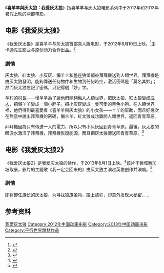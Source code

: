 {{noteTA
|1=zh-hans:激活;zh-hk:啟動;zh-tw:啟動;
}}
{{multiple issues|
{{expand|time=2014-04-11T11:21:10+00:00}}
{{expert|time=2014-04-11T11:21:10+00:00}}
{{fansite|time=2014-04-11T11:21:10+00:00}}
}}
《'''喜羊羊與灰太狼：我愛灰太狼'''》指喜羊羊与灰太狼电影系列中于2012年和2013年暑假上映的两部电影。

==电影《我爱灰太狼》==
《我爱灰太狼》是喜羊羊与灰太狼首部真人版电影，于2012年8月10日上映。<ref>{{cite news|title=“灰太狼”转正了|url=http://ent.ifeng.com/zz/detail_2012_08/02/16492921_0.shtml|date=2012-08-02|accessdate=2014-06-13|work=凤凰网|archive-url=https://web.archive.org/web/20161001194610/http://ent.ifeng.com/zz/detail_2012_08/02/16492921_0.shtml |archive-date=2016-10-01|dead-url=yes}}</ref>由卡通先生影业与原创动力合作出品。<ref>{{cite news|title=灰太狼抢占暑期档|url=http://news.cntv.cn/20120626/104100.shtml|accessdate=2016-09-29|agency=央视网|date=2012-06-26|archive-date=2017-01-11|archive-url=https://web.archive.org/web/20170111121513/http://news.cntv.cn/20120626/104100.shtml|dead-url=no}}</ref>
===劇情===
灰太狼、紅太狼、小灰灰、懶羊羊和整座狼堡都被拜拜機送到人類世界。拜拜機是由灰太狼發明，能夠傳送任何物件和生物到任何時空，激活密碼是「莫名其妙」；然而灰太狼忘記了密碼，只記得個「妙」字。

羊村的[[村長|村長]]——慢羊羊為了讓他們能夠融入[[人類|人類]]世界，把灰太狼、紅太狼變成[[成人|成人]]，把懶羊羊變成一個小胖子，把小灰灰變成一隻可愛的黑色小狗。在人類世界裡，他們得到最喜愛看《喜羊羊與灰太狼》的小女孩——丫丫的幫助，而且好幾次在無意中說出拜拜機的密碼，懶羊羊、紅太狼成功離開人類世界，返回青青草原。

拜拜機因為只有傳送一人的電力，所以只有小灰灰回到青青草原。最後，灰太狼的眼淚水激活了拜拜機，拜拜機恢復能源，而且把灰太狼傳送回青青草原。<ref>{{cite news|title=喜羊羊系列将出舞台剧和真人电影|url=http://ent.sina.com.cn/j/2012-04-11/15263602497.shtml|accessdate=2016-09-29|agency=新浪娛樂|date=2012-04-11|archive-date=2016-10-02|archive-url=https://web.archive.org/web/20161002133815/http://ent.sina.com.cn/j/2012-04-11/15263602497.shtml|dead-url=no}}</ref>

==电影《我爱灰太狼2》==
《我爱灰太狼2》是我爱灰太狼的续作，于2013年8月1日上映。<ref>{{cite news|title=《我爱灰太狼2》8月1日公映|url=http://ent.ifeng.com/HOT/yaowen/detail_2013_07/28/27990692_0.shtml|date=2013-07-28|accessdate=2014-06-13|work=凤凰网|archive-url=https://web.archive.org/web/20161001192905/http://ent.ifeng.com/HOT/yaowen/detail_2013_07/28/27990692_0.shtml |archive-date=2016-10-01|dead-url=yes}}</ref>该片于狮城新加坡取景，影片的主题歌《我一定会回来的》由灰太狼主演赵英俊创作并演唱。<ref>{{cite news|title=真人电影《我爱灰太狼2》再现灰太狼稀奇发明|url=http://news.xinhuanet.com/2013-07/24/c_116666603.htm|date=2013-07-24|accessdate=2016-09-29|agency=新华网|archive-date=2017-01-11|archive-url=https://web.archive.org/web/20170111123947/http://news.xinhuanet.com/2013-07/24/c_116666603.htm|dead-url=yes}}</ref>
===剧情===
即将卸任族长的灰太狼，为寻找狼族圣物，踏上旅程，却意外发现大秘密……
==参考资料==
{{Reflist}}
{{喜羊羊與灰太狼}}

[[Category:喜羊羊與灰太狼電影|我愛灰太狼]]
[[Category:2012年中国动画电影|Category:2012年中国动画电影]]
[[Category:2013年中国动画电影|Category:2013年中国动画电影]]
[[Category:平行世界題材作品|Category:平行世界題材作品]]